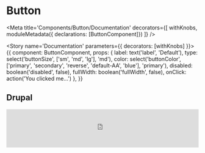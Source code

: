 
# Button

<Meta
  title='Components/Button/Documentation'
  decorators={[
    withKnobs,
    moduleMetadata({ declarations: [ButtonComponent]})
  ]}
/>

<Story name='Documentation' parameters={{ decorators: [withKnobs] }}>
  {{
    component: ButtonComponent,
    props: {
      label: text('label', 'Default'),
      type: select('buttonSize', ['sm', 'md', 'lg'], 'md'),
      color: select('buttonColor', ['primary', 'secondary', 'reverse', 'default-AA', 'blue'], 'primary'),
      disabled: boolean('disabled', false),
      fullWidth: boolean('fullWidth', false),
      onClick: action('You clicked me...')
    },
  }}
</Story>


## Drupal

<iframe src='http://localhost:3001/button?buttonLabel=Default&buttonColor=primary&buttonSize=sm' height='100px' width='100%' frameBorder='0' />


## Type variant
The type is changed by adding `type="Small/Large/Icon"`.<br/>
Use `icon="NameOfIcon"` to add icon to the button.
**It won't appear with small type.**<br/>
The default type is `small`

<Preview withSource='close'>
  <Story name='Sizes' parameters={{ docs: { iframeHeight: 400 } }}>
    {{
      template: `
        <div style='display: flex; align-items: center; flex-wrap: wrap;'>
        <div style="padding:20px;width:100%;">
            <lib-button label='Small' size='sm'></lib-button>
            <lib-button label='Medium'></lib-button>
            <lib-button label='Large' size='lg'></lib-button>
          </div>
        </div>
      `
    }}
  </Story>
</Preview>

## Color
<Preview withSource='close'>
  <Story name='Colors'>
    {{
      template: `
        <div style='display: flex; align-items: center; flex-wrap: wrap;'>
        <div style="padding:20px;width:100%;">
            <lib-button label='Primary'></lib-button>
            <lib-button label='Secondary' color='secondary'></lib-button>
            <div style="background-color:#1A2C47;padding:5px;margin:5px;">
              <lib-button label='Reverse' color='reverse'></lib-button>
            </div>
        </div>
        </div>
      `
    }}
  </Story>
</Preview>

## FullWidth
The fullWidth style is automatic on mobile devices but can be used anytime by adding `fullWidth="true"`
<Preview withSource='close'>
  <Story name='Fallback' parameters={{ docs: { iframeHeight: 200 } }}>
    {{
      template: `
        <div style='display: flex; align-items: center; flex-wrap: wrap;'>
          <div style="padding:40px;width:100%;">
            <lib-button label='Mobile small' fullWidth='true'></lib-button>
            <lib-button label='Mobile large' fullWidth='true' type="large" color="secondary"></lib-button>
            <lib-button label='Mobile disabled' fullWidth='true' disabled="true" color="secondary"></lib-button>
          </div>
        </div>
      `
    }}
  </Story>
</Preview>

## Props

<Props of={ButtonComponent} />
